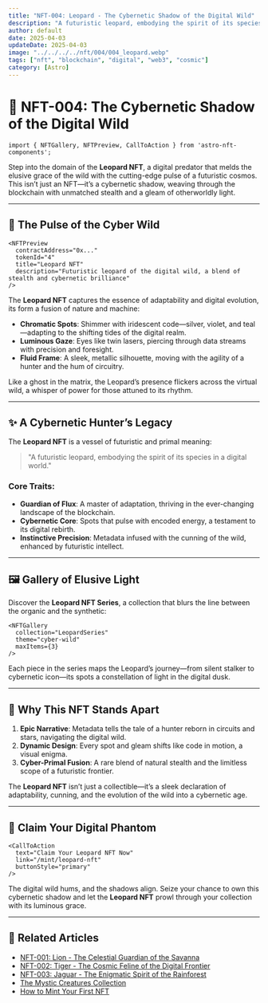 ```yaml
---
title: "NFT-004: Leopard - The Cybernetic Shadow of the Digital Wild"
description: "A futuristic leopard, embodying the spirit of its species in a digital world."
author: default
date: 2025-04-03
updateDate: 2025-04-03
image: "../../../../nft/004/004_leopard.webp"
tags: ["nft", "blockchain", "digital", "web3", "cosmic"]
category: [Astro]
---
```


# 🐆 NFT-004: The Cybernetic Shadow of the Digital Wild

```astro
import { NFTGallery, NFTPreview, CallToAction } from 'astro-nft-components';
```

Step into the domain of the **Leopard NFT**, a digital predator that melds the elusive grace of the wild with the cutting-edge pulse of a futuristic cosmos. This isn’t just an NFT—it’s a cybernetic shadow, weaving through the blockchain with unmatched stealth and a gleam of otherworldly light.

---

## 🌠 The Pulse of the Cyber Wild

```astro
<NFTPreview
  contractAddress="0x..."
  tokenId="4"
  title="Leopard NFT"
  description="Futuristic leopard of the digital wild, a blend of stealth and cybernetic brilliance"
/>
```

The **Leopard NFT** captures the essence of adaptability and digital evolution, its form a fusion of nature and machine:

- **Chromatic Spots**: Shimmer with iridescent code—silver, violet, and teal—adapting to the shifting tides of the digital realm.
- **Luminous Gaze**: Eyes like twin lasers, piercing through data streams with precision and foresight.
- **Fluid Frame**: A sleek, metallic silhouette, moving with the agility of a hunter and the hum of circuitry.

Like a ghost in the matrix, the Leopard’s presence flickers across the virtual wild, a whisper of power for those attuned to its rhythm.

---

## ✨ A Cybernetic Hunter’s Legacy

The **Leopard NFT** is a vessel of futuristic and primal meaning:

> "A futuristic leopard, embodying the spirit of its species in a digital world."

### Core Traits:

- **Guardian of Flux**: A master of adaptation, thriving in the ever-changing landscape of the blockchain.
- **Cybernetic Core**: Spots that pulse with encoded energy, a testament to its digital rebirth.
- **Instinctive Precision**: Metadata infused with the cunning of the wild, enhanced by futuristic intellect.

---

## 🖼️ Gallery of Elusive Light

Discover the **Leopard NFT Series**, a collection that blurs the line between the organic and the synthetic:

```astro
<NFTGallery
  collection="LeopardSeries"
  theme="cyber-wild"
  maxItems={3}
/>
```

Each piece in the series maps the Leopard’s journey—from silent stalker to cybernetic icon—its spots a constellation of light in the digital dusk.

---

## 🌌 Why This NFT Stands Apart

1. **Epic Narrative**: Metadata tells the tale of a hunter reborn in circuits and stars, navigating the digital wild.
2. **Dynamic Design**: Every spot and gleam shifts like code in motion, a visual enigma.
3. **Cyber-Primal Fusion**: A rare blend of natural stealth and the limitless scope of a futuristic frontier.

The **Leopard NFT** isn’t just a collectible—it’s a sleek declaration of adaptability, cunning, and the evolution of the wild into a cybernetic age.

---

## 🐆 Claim Your Digital Phantom

```astro
<CallToAction
  text="Claim Your Leopard NFT Now"
  link="/mint/leopard-nft"
  buttonStyle="primary"
/>
```

The digital wild hums, and the shadows align. Seize your chance to own this cybernetic shadow and let the **Leopard NFT** prowl through your collection with its luminous grace.

---

## 🔗 Related Articles

- [NFT-001: Lion - The Celestial Guardian of the Savanna](../nft-001-lion)
- [NFT-002: Tiger - The Cosmic Feline of the Digital Frontier](../nft-002-tiger)
- [NFT-003: Jaguar - The Enigmatic Spirit of the Rainforest](../nft-003-jaguar)
- [The Mystic Creatures Collection](../mystic-creatures)
- [How to Mint Your First NFT](../mint-guide)
